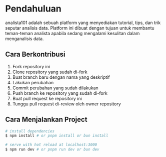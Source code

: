 # Pendahuluan
 
analista101 adalah sebuah platform yang menyediakan tutorial, tips, dan trik seputar analisis data. Platform ini dibuat dengan tujuan untuk membantu teman-teman analista apabila sedang mengalami kesulitan dalam menganalisis data.

## Cara Berkontribusi

1. Fork repository ini
2. Clone repository yang sudah di-fork
3. Buat branch baru dengan nama yang deskriptif
4. Lakukan perubahan
5. Commit perubahan yang sudah dilakukan
6. Push branch ke repository yang sudah di-fork
7. Buat pull request ke repository ini
8. Tunggu pull request di-review oleh owner repository

## Cara Menjalankan Project

```bash
# install dependencies
$ npm install # or pnpm install or bun install
```
    
```bash
# serve with hot reload at localhost:3000
$ npm run dev # or pnpm run dev or bun dev
```